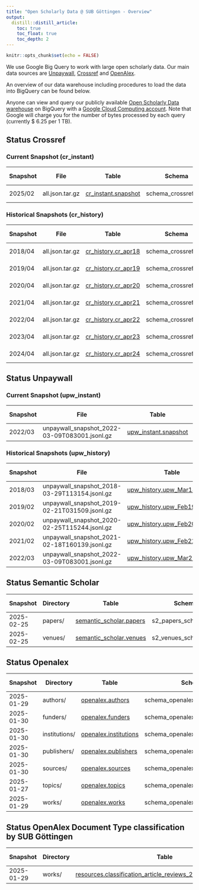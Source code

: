 ```yaml
---
title: "Open Scholarly Data @ SUB Göttingen - Overview"
output:
  distill::distill_article:
    toc: true
    toc_float: true
    toc_depth: 2
---
```


```r
knitr::opts_chunk$set(echo = FALSE)
```

We use Google Big Query to work with large open scholarly data. Our main data sources are [Unpaywall](https://unpaywall.org), [Crossref](https://www.crossref.org) and [OpenAlex](https://openalex.org).

An overview of our data warehouse including procedures to load the data into BigQuery can be found below.

Anyone can view and query our publicly available [Open Scholarly Data  warehouse](https://console.cloud.google.com/bigquery?hl=en&project=subugoe-collaborative) on BigQuery with a [Google Cloud Computing account](https://cloud.google.com/). Note that Google will charge you for the number of bytes processed by each query (currently $ 6.25 per 1 TB). 

## Status Crossref

### Current Snapshot (cr_instant)

::: l-body-outset

| Snapshot        | File            | Table               | Schema               | Procedure | Last Changed | Coverage  | Number of rows |
|-----------------|-----------------|---------------------|----------------------|-----------|--------------|-----------|--------------------|
|  2025/02        | all.json.tar.gz | [cr_instant.snapshot](https://console.cloud.google.com/bigquery?ws=!1m4!1m3!3m2!1ssubugoe-collaborative!2scr_instant) | schema_crossref.json | [Repo](https://github.com/naustica/crossref_bq) |  10.03.2025  | 2013-2025 | 53.132.181 |

:::

### Historical Snapshots (cr_history)

::: l-body-outset

| Snapshot        | File            | Table               | Schema               | Procedure | Last Changed | Coverage  | Number of rows |
|-----------------|-----------------|---------------------|----------------------|-----------|--------------|-----------|--------------------|
|  2018/04        | all.json.tar.gz | [cr_history.cr_apr18](https://console.cloud.google.com/bigquery?ws=!1m4!1m3!3m2!1ssubugoe-collaborative!2scr_history) | schema_crossref.json | [Repo](https://github.com/naustica/crossref_bq) |  20.02.2022  | 2013-2018 | 16.766.035 |
|  2019/04        | all.json.tar.gz | [cr_history.cr_apr19](https://console.cloud.google.com/bigquery?ws=!1m4!1m3!3m2!1ssubugoe-collaborative!2scr_history) | schema_crossref.json | [Repo](https://github.com/naustica/crossref_bq) |  29.10.2021  | 2013-2019 | 20.715.644 |
|  2020/04        | all.json.tar.gz | [cr_history.cr_apr20](https://console.cloud.google.com/bigquery?ws=!1m4!1m3!3m2!1ssubugoe-collaborative!2scr_history) | schema_crossref.json | [Repo](https://github.com/naustica/crossref_bq) |  29.10.2021  | 2013-2020 | 25.334.525 |
|  2021/04        | all.json.tar.gz | [cr_history.cr_apr21](https://console.cloud.google.com/bigquery?ws=!1m4!1m3!3m2!1ssubugoe-collaborative!2scr_history) | schema_crossref.json | [Repo](https://github.com/naustica/crossref_bq) |  29.10.2021  | 2013-2021 | 30.579.119 |
|  2022/04        | all.json.tar.gz | [cr_history.cr_apr22](https://console.cloud.google.com/bigquery?ws=!1m4!1m3!3m2!1ssubugoe-collaborative!2scr_history) | schema_crossref.json | [Repo](https://github.com/naustica/crossref_bq) |  14.05.2022  | 2013-2022 | 35.939.195 |
|  2023/04        | all.json.tar.gz | [cr_history.cr_apr23](https://console.cloud.google.com/bigquery?ws=!1m4!1m3!3m2!1ssubugoe-collaborative!2scr_history) | schema_crossref.json | [Repo](https://github.com/naustica/crossref_bq) |  07.05.2023  | 2013-2023 | 41.767.461 |
|  2024/04        | all.json.tar.gz | [cr_history.cr_apr24](https://console.cloud.google.com/bigquery?ws=!1m4!1m3!3m2!1ssubugoe-collaborative!2scr_history) | schema_crossref.json | [Repo](https://github.com/naustica/crossref_bq) |  07.05.2024  | 2013-2024 | 47.709.184 |

:::

## Status Unpaywall

### Current Snapshot (upw_instant)

::: l-body-outset

| Snapshot| File                                          | Table                | Schema               | Procedure | Last Changed | Coverage  | Number of rows |
|---------|-----------------------------------------------|----------------------|----------------------|-----------|--------------|-----------|-----------------|
| 2022/03 | unpaywall_snapshot_2022-03-09T083001.jsonl.gz | [upw_instant.snapshot](https://console.cloud.google.com/bigquery?ws=!1m4!1m3!3m2!1ssubugoe-collaborative!2supw_instant) | bq_schema_mar22.json | [Repo](https://github.com/naustica/unpaywall_bq) |  14.03.2022 | 2008-2022 | 67.424.819 |

:::

### Historical Snapshots (upw_history)

::: l-body-outset

| Snapshot| File                                          | Table                       | Schema               | Procedure | Last Changed | Coverage  | Number of rows |
|---------|-----------------------------------------------|-----------------------------|----------------------|-----------|--------------|-----------|-----------------|
| 2018/03 | unpaywall_snapshot_2018-03-29T113154.jsonl.gz | [upw_history.upw_Mar18_08_20](https://console.cloud.google.com/bigquery?ws=!1m4!1m3!3m2!1ssubugoe-collaborative!2supw_history) | bq_schema_mar18.json | [Repo](https://github.com/naustica/unpaywall_bq) |  29.10.2021  | 2008-2018 | 36.557.043 |
| 2019/02 | unpaywall_snapshot_2019-02-21T031509.jsonl.gz | [upw_history.upw_Feb19_08_19](https://console.cloud.google.com/bigquery?ws=!1m4!1m3!3m2!1ssubugoe-collaborative!2supw_history) | bq_schema_feb19.json | [Repo](https://github.com/naustica/unpaywall_bq) |  10.11.2021  | 2008-2019 | 42.143.979 |
| 2020/02 | unpaywall_snapshot_2020-02-25T115244.jsonl.gz | [upw_history.upw_Feb20_08_20](https://console.cloud.google.com/bigquery?ws=!1m4!1m3!3m2!1ssubugoe-collaborative!2supw_history) | bq_schema_feb20.json | [Repo](https://github.com/naustica/unpaywall_bq) |  30.10.2021  | 2008-2020 | 49.717.710 |
| 2021/02 | unpaywall_snapshot_2021-02-18T160139.jsonl.gz | [upw_history.upw_Feb21_08_21](https://console.cloud.google.com/bigquery?ws=!1m4!1m3!3m2!1ssubugoe-collaborative!2supw_history) | bq_schema_feb21.json | [Repo](https://github.com/naustica/unpaywall_bq) |  29.10.2021  | 2008-2021 | 58.437.927 |
| 2022/03 | unpaywall_snapshot_2022-03-09T083001.jsonl.gz | [upw_history.upw_Mar22_08_22](https://console.cloud.google.com/bigquery?ws=!1m4!1m3!3m2!1ssubugoe-collaborative!2supw_history) | bq_schema_mar22.json | [Repo](https://github.com/naustica/unpaywall_bq) |  14.03.2022 | 2008-2022 | 67.424.819 |

:::

## Status Semantic Scholar 

::: l-body-outset

| Snapshot   | Directory    | Table                | Schema               | Procedure | Last Changed | Coverage  | Number of rows |
|------------|--------------|----------------------|----------------------|-----------|--------------|-----------|-----------------|
| 2025-02-25 | papers/      | [semantic_scholar.papers](https://console.cloud.google.com/bigquery?ws=!1m4!1m3!3m2!1ssubugoe-collaborative!2ssemantic_scholar) | s2_papers_schema.json | [Repo](https://github.com/naustica/semantic_scholar_bq) |  04.03.2025 | All | 224.566.486 |
| 2025-02-25 | venues/      | [semantic_scholar.venues](https://console.cloud.google.com/bigquery?ws=!1m4!1m3!3m2!1ssubugoe-collaborative!2ssemantic_scholar) | s2_venues_schema.json | [Repo](https://github.com/naustica/semantic_scholar_bq) |  04.03.2025 | All | 194.578 |

:::

## Status Openalex

::: l-body-outset

| Snapshot   | Directory     | Table                 | Schema                            | Procedure | Last Changed | Coverage  | Number of rows |
|------------|---------------|-----------------------|-----------------------------------|-----------|--------------|-----------|----------------------|
| 2025-01-29 | authors/      | [openalex.authors](https://console.cloud.google.com/bigquery?ws=!1m4!1m3!3m2!1ssubugoe-collaborative!2sopenalex)      | schema_openalex_author.json       | [Repo](https://github.com/naustica/openalex) |  27.02.2025  | All | 102.027.046 |
| 2025-01-30 | funders/      | [openalex.funders](https://console.cloud.google.com/bigquery?ws=!1m4!1m3!3m2!1ssubugoe-collaborative!2sopenalex)      | schema_openalex_funders.json      | [Repo](https://github.com/naustica/openalex) |  27.02.2025  | All | 32.437 |
| 2025-01-30 | institutions/ | [openalex.institutions](https://console.cloud.google.com/bigquery?ws=!1m4!1m3!3m2!1ssubugoe-collaborative!2sopenalex) | schema_openalex_institutions.json | [Repo](https://github.com/naustica/openalex) |  27.02.2025  | All | 111.863 |
| 2025-01-30 | publishers/   | [openalex.publishers](https://console.cloud.google.com/bigquery?ws=!1m4!1m3!3m2!1ssubugoe-collaborative!2sopenalex)   | schema_openalex_publishers.json   | [Repo](https://github.com/naustica/openalex) |  27.02.2025  | All | 10.741 |
| 2025-01-30 | sources/      | [openalex.sources](https://console.cloud.google.com/bigquery?ws=!1m4!1m3!3m2!1ssubugoe-collaborative!2sopenalex)      | schema_openalex_sources.json      | [Repo](https://github.com/naustica/openalex) |  27.02.2025  | All | 260.808 |
| 2025-01-27 | topics/       | [openalex.topics](https://console.cloud.google.com/bigquery?ws=!1m4!1m3!3m2!1ssubugoe-collaborative!2sopenalex)       | schema_openalex_topics.json       | [Repo](https://github.com/naustica/openalex) |  27.02.2025  | All | 4.516 |
| 2025-01-29 | works/        | [openalex.works](https://console.cloud.google.com/bigquery?ws=!1m4!1m3!3m2!1ssubugoe-collaborative!2sopenalex)        | schema_openalex_work.json         | [Repo](https://github.com/naustica/openalex) |  27.02.2025  | All | 263.611.637 |

:::

## Status OpenAlex Document Type classification by SUB Göttingen

::: l-body-outset

| Snapshot   | Directory    | Table                | Schema               | Procedure | Last Changed | Coverage  | Number of rows |
|------------|--------------|----------------------|----------------------|-----------|--------------|-----------|-----------------|
| 2025-01-29 | works/       | [resources.classification_article_reviews_2014_2025_january25](https://console.cloud.google.com/bigquery?ws=!1m4!1m3!3m2!1ssubugoe-collaborative!2sresources) | schema_document_types.json | [Repo](https://github.com/naustica/openalex_doctypes/tree/classifier/classifier) |  03.03.2025 | 2014-2025 | 58.746.753 |

:::
